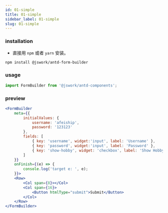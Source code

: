 ```yaml
---
id: 01-simple
title: 01-simple
sidebar_label: 01-simple
slug: 01-simple
---
```


### installation
- 直接用 `npm` 或者 `yarn` 安装。

```bash npm2yarn
npm install @jswork/antd-form-builder
```

### usage
```js
import FormBuilder from '@jswork/antd-components';
```

### preview
```jsx live
<FormBuilder
    meta={{
        initialValues: {
            username: 'afeiship',
            password: '123123'
        },
        fields: [
            { key: 'username', widget:'input', label: 'Username' },
            { key: 'password', widget:'input', label: 'Password' },
            { key: 'show-hobby', widget: 'checkbox', label: 'Show Hobby' }
        ]
    }}
    onFinish={(e) => {
        console.log('target e: ', e);
    }}>
    <Row>
        <Col span={8}></Col>
        <Col span={16}>
            <Button htmlType="submit">Submit</Button>
        </Col>
    </Row>
</FormBuilder>
```